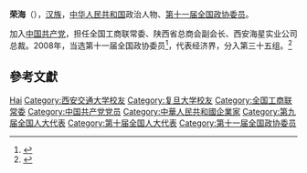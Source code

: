 '''荣海'''（{{bd|1957年|9月25日|}}），[[汉族|汉族]]，[[中华人民共和国|中华人民共和国]]政治人物、[[第十一届全国政协委员|第十一届全国政协委员]]。

加入[[中国共产党|中国共产党]]，担任全国工商联常委、陕西省总商会副会长、西安海星实业公司总裁。2008年，当选第十一届全国政协委员<ref>{{cite news|title=第十一届全国政协委员名单|url=http://www.indaa.com.cn/zt/2009qglh/zxzs/200903/t20090303_127573.html|accessdate=2013-04-09|newspaper=新华社北京1月25日电 中国人民政治协商会议第十一届全国委员会委员名单(共2237人，2008年1月25日政协第十届全国委员会常务委员会第二十次会议通过)|date=2008年1月25日|deadurl=yes|archiveurl=https://web.archive.org/web/20130928014403/http://www.indaa.com.cn/zt/2009qglh/zxzs/200903/t20090303_127573.html|archivedate=2013年9月28日}}</ref>，代表经济界，分入第三十五组。<ref>{{cite news|title=全国政协信息-荣海|url=http://www.cppcc.gov.cn/CMS/wylibary/showJcwyxtInfoWylibary.action?tabJcwyxt.guid=11W0012580&wytype=wjwy|accessdate=2013-04-11|newspaper=全国政协委员会|archive-date=2016-03-04|archive-url=https://web.archive.org/web/20160304223223/http://www.cppcc.gov.cn/CMS/wylibary/showJcwyxtInfoWylibary.action?tabJcwyxt.guid=11W0012580&wytype=wjwy|dead-url=no}}</ref>

== 參考文獻 ==
{{reflist}}

{{中国政治人物小作品}}
{{中华全国工商业联合会第十届执行委员会}}

{{Authority control}}
{{DEFAULTSORT:Rong荣}}
[[Category:榮姓|Hai]]
[[Category:西安交通大学校友|Category:西安交通大学校友]]
[[Category:复旦大学校友|Category:复旦大学校友]]
[[Category:全国工商联常委|Category:全国工商联常委]]
[[Category:中国共产党党员|Category:中国共产党党员]]
[[Category:中華人民共和國企業家|Category:中華人民共和國企業家]]
[[Category:第九届全国人大代表|Category:第九届全国人大代表]]
[[Category:第十届全国人大代表|Category:第十届全国人大代表]]
[[Category:第十一届全国政协委员|Category:第十一届全国政协委员]]